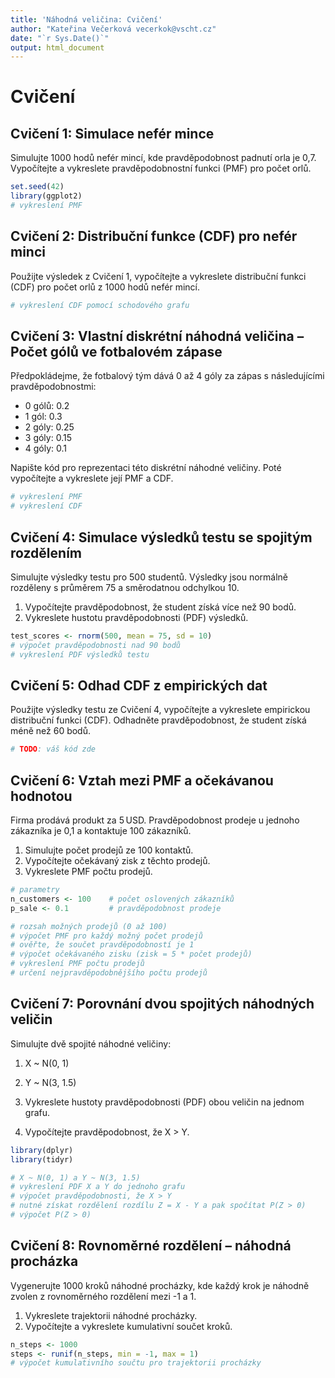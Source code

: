 ```yaml
---
title: 'Náhodná veličina: Cvičení'
author: "Kateřina Večerková vecerkok@vscht.cz"
date: "`r Sys.Date()`"
output: html_document
---
```


# Cvičení

## **Cvičení 1: Simulace nefér mince**

Simulujte 1000 hodů nefér mincí, kde pravděpodobnost padnutí orla je 0,7. Vypočítejte a vykreslete pravděpodobnostní funkci (PMF) pro počet orlů.

```r
set.seed(42)
library(ggplot2)
# vykreslení PMF
```

## **Cvičení 2: Distribuční funkce (CDF) pro nefér minci**

Použijte výsledek z Cvičení 1, vypočítejte a vykreslete distribuční funkci (CDF) pro počet orlů z 1000 hodů nefér mincí.

```r
# vykreslení CDF pomocí schodového grafu
```

## **Cvičení 3: Vlastní diskrétní náhodná veličina – Počet gólů ve fotbalovém zápase**

Předpokládejme, že fotbalový tým dává 0 až 4 góly za zápas s následujícími pravděpodobnostmi:

* 0 gólů: 0.2
* 1 gól: 0.3
* 2 góly: 0.25
* 3 góly: 0.15
* 4 góly: 0.1

Napište kód pro reprezentaci této diskrétní náhodné veličiny. Poté vypočítejte a vykreslete její PMF a CDF.

```r
# vykreslení PMF
# vykreslení CDF
```

## **Cvičení 4: Simulace výsledků testu se spojitým rozdělením**

Simulujte výsledky testu pro 500 studentů. Výsledky jsou normálně rozděleny s průměrem 75 a směrodatnou odchylkou 10.

1. Vypočítejte pravděpodobnost, že student získá více než 90 bodů.
2. Vykreslete hustotu pravděpodobnosti (PDF) výsledků.

```r
test_scores <- rnorm(500, mean = 75, sd = 10)
# výpočet pravděpodobnosti nad 90 bodů
# vykreslení PDF výsledků testu
```

## **Cvičení 5: Odhad CDF z empirických dat**

Použijte výsledky testu ze Cvičení 4, vypočítejte a vykreslete empirickou distribuční funkci (CDF). Odhadněte pravděpodobnost, že student získá méně než 60 bodů.

```r
# TODO: váš kód zde
```

## **Cvičení 6: Vztah mezi PMF a očekávanou hodnotou**

Firma prodává produkt za 5 USD. Pravděpodobnost prodeje u jednoho zákazníka je 0,1 a kontaktuje 100 zákazníků.

1. Simulujte počet prodejů ze 100 kontaktů.
2. Vypočítejte očekávaný zisk z těchto prodejů.
3. Vykreslete PMF počtu prodejů.

```r
# parametry
n_customers <- 100    # počet oslovených zákazníků
p_sale <- 0.1         # pravděpodobnost prodeje

# rozsah možných prodejů (0 až 100)
# výpočet PMF pro každý možný počet prodejů
# ověřte, že součet pravděpodobností je 1
# výpočet očekávaného zisku (zisk = 5 * počet prodejů)
# vykreslení PMF počtu prodejů
# určení nejpravděpodobnějšího počtu prodejů
```

## **Cvičení 7: Porovnání dvou spojitých náhodných veličin**

Simulujte dvě spojité náhodné veličiny:

1. X \~ N(0, 1)

2. Y \~ N(3, 1.5)

3. Vykreslete hustoty pravděpodobnosti (PDF) obou veličin na jednom grafu.

4. Vypočítejte pravděpodobnost, že X > Y.

```r
library(dplyr)
library(tidyr)

# X ~ N(0, 1) a Y ~ N(3, 1.5)
# vykreslení PDF X a Y do jednoho grafu
# výpočet pravděpodobnosti, že X > Y
# nutné získat rozdělení rozdílu Z = X - Y a pak spočítat P(Z > 0)
# výpočet P(Z > 0)
```

## **Cvičení 8: Rovnoměrné rozdělení – náhodná procházka**

Vygenerujte 1000 kroků náhodné procházky, kde každý krok je náhodně zvolen z rovnoměrného rozdělení mezi -1 a 1.

1. Vykreslete trajektorii náhodné procházky.
2. Vypočítejte a vykreslete kumulativní součet kroků.

```r
n_steps <- 1000
steps <- runif(n_steps, min = -1, max = 1)
# výpočet kumulativního součtu pro trajektorii procházky
```
